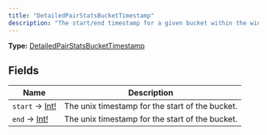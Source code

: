 ```yaml
---
title: "DetailedPairStatsBucketTimestamp"
description: "The start/end timestamp for a given bucket within the window."
---
```


**Type:** [DetailedPairStatsBucketTimestamp](/api-reference/types/detailedpairstatsbuckettimestamp)

## Fields

| Name | Description |
|------|-------------|
| `start` → [Int!](/api-reference/types/int) | The unix timestamp for the start of the bucket. |
| `end` → [Int!](/api-reference/types/int) | The unix timestamp for the start of the bucket. |

